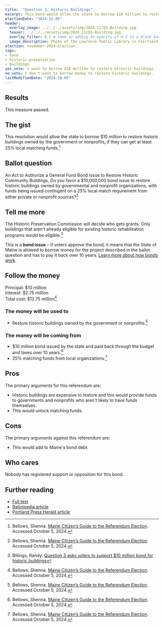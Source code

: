 ```yaml
---
title:  "Question 3: Historic Buildings"
excerpt: This bond would allow the state to borrow $10 million to restore historic buildings owned by the government or nonprofits.
electionDate: "2024-11-05"
header:
  overlay_image: ../../../assets/img/2024_11/Q3-Building.jpg
  teaser: ../../../assets/img/2024_11/Q3-Building.jpg
  overlay_filter: 0.5 # same as adding an opacity of 0.5 to a black background
  image_description: Photo of the Lawrence Public Library in Fairfield, Maine. It is a historic brick building that looks kinds of like a castle.
election: november-2024-election
tags:
- bond
- historic-preservation
- buildings
yes_vote: I want to borrow $10 million to restore historic buildings.
no_vote: I don't want to borrow money to restore historic buildings.
lastModifiedDate: "2024-10-05"
---
```


## Results
This measure passed.

## The gist
This resolution would allow the state to borrow $10 million to restore historic buildings owned by the government or nonprofits, if they can get at least 25% local matching funds.[^3]

## Ballot question
An Act to Authorize a General Fund Bond Issue to Restore Historic Community Buildings, Do you favor a $10,000,000 bond issue to restore historic buildings owned by governmental and nonprofit organizations, with funds being issued contingent on a 25% local match requirement from either private or nonprofit sources?[^3]

<YesNoTable yesContent={frontmatter.yes_vote} noContent={frontmatter.no_vote} />

## Tell me more
The Historic Preservation Commission will decide who gets grants. Only buildings that aren't already eligible for existing historic rehabilitation programs would be eligible.[^4]

This is a **bond issue** – if voters approve the bond, it means that the State of Maine is allowed to borrow money for the project described in the ballot question and has to pay it back over 10 years. [Learn more about how bonds work](https://www.maineballot.org/bonds).

## Follow the money
Principal: $10 million<br />
Interest: $2.75 million<br />
Total cost: $12.75 million[^3]

### The money will be used to
* Restore historic buildings owned by the government or nonprofits.[^3]

### The money will be coming from
* $10 million bond issued by the state and paid back through the budget and taxes over 10 years.[^3]
* 25% matching funds from local organizations.[^3]

## Pros
The primary arguments for this referendum are:
* Historic buildings are expensive to restore and this would provide funds to governments and nonprofits who aren't likely to have funds themselves.
* This would unlock matching funds.

## Cons
The primary arguments against this referendum are:
* This would add to Maine's bond debt.

## Who cares
Nobody has registered support or opposition for this bond.

## Further reading
- [Full text](https://legislature.maine.gov/legis/bills/getPDF.asp?paper=HP0568&item=1&snum=131)
- [Ballotpedia article](https://ballotpedia.org/Maine_Question_3,_Historic_Community_Buildings_Bond_Issue_(2024))
- [Portland Press Herald article](https://www.pressherald.com/2024/09/18/question-3-asks-voters-to-support-10-million-bond-for-historic-buildings/)

[^1]: Maine State Legislature. [An Act to Authorize a General Fund Bond Issue to Restore Historic Community Buildings](https://legislature.maine.gov/legis/bills/getPDF.asp?paper=HP0568&item=1&snum=131). Accessed October 5, 2024.
[^2]: Ballotpedia State Desk. [Maine Question 3, Historic Community Buildings Bond Issue (2024)](https://ballotpedia.org/Maine_Question_3,_Historic_Community_Buildings_Bond_Issue_(2024)). Ballotpedia. Accessed October 5, 2024.
[^3]: Bellows, Shenna. [Maine Citizen’s Guide to the Referendum Election](https://www.maine.gov/sos/news/2024/2024%20Citizens%20Guide.pdf). Accessed October 5, 2024.
[^4]: Billings, Randy. [Question 3 asks voters to support $10 million bond for historic buildings](https://www.pressherald.com/2024/09/18/question-3-asks-voters-to-support-10-million-bond-for-historic-buildings/)
